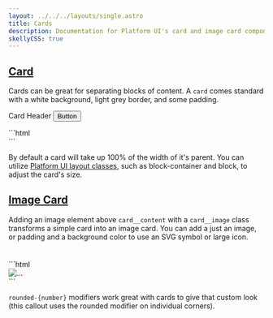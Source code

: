 ```yaml
---
layout: ../../../layouts/single.astro
title: Cards
description: Documentation for Platform UI's card and image card components.
skellyCSS: true
---
```


## [Card](#card)

Cards can be great for separating blocks of content. A `card` comes standard with a white background, light grey border, and some padding.

<Codedemo>
<div class="block-container">
  <div class="block laptop-up-5">
    <div class="card">
      <div class="card__header">
        <span>Card Header</span>
        <button class="button">Button</button>
      </div>
      <div class="card__content">
        <p class="skeleton" data-lines="4" role="presentation"></p>
      </div>
    </div>
  </div>
</div>
</Codedemo>

<Codemarkup>
```html
<div class="card">
    <div class="card__header">
      <!-- Header goes here! -->
    </div>
    <div class="card__content">
        <!-- Content goes here! -->
    </div>
</div>
```
</Codemarkup>

<Callout header="Card Tip">

  By default a card will take up 100% of the width of it's parent. You can utilize <a class="text--navy text-underline--hover" href="../../layout/layout">Platform UI layout classes</a>, such as block-container and block, to adjust the card's size.

</Callout>

## [Image Card](#image-card)

Adding an image element above `card__content` with a `card__image` class transforms a simple card into an image card. You can add a just an image, or padding and a background color to use an SVG symbol or large icon.

<Codedemo>
<div class="block-container">
  <div class="block laptop-up-3">
        <div class="card rounded-2">
            <div class="card__image">
                <img class="skeleton-image skeleton-image--full skeleton-image--landscape"  role="presentation" />
            </div>
            <div class="card__content">
                <h3 class="skeleton skeleton--md" role="presentation"></h3>
                <p class="skeleton" data-lines="4" role="presentation"></p>
            </div>
        </div>
    </div>
</div>
</Codedemo>

<Codemarkup>
```html
<div class="card">
    <img class="card__image" src="..." alt="..." />
    <div class="card__content">
        <!-- Content goes here! -->
    </div>
</div>
```
</Codemarkup>

<Callout header="Card Tip">

  <code>rounded-\{number\}</code> modifiers work great with cards to give that custom look (this callout uses the rounded modifier on individual corners).
  
</Callout>